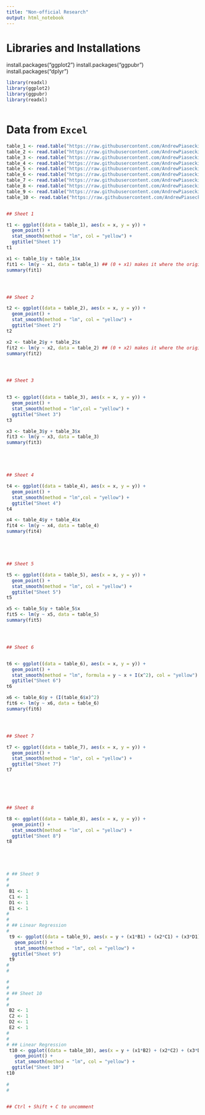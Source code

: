 ```yaml
---
title: "Non-official Research"
output: html_notebook
---
```


>
>
>

# Libraries and Installations


install.packages("ggplot2")
install.packages("ggpubr") 
install.packages("dplyr")


```r



library(readxl)
library(ggplot2)
library(ggpubr)
library(readxl)



```



# Data from `Excel`


```r



table_1 <- read.table("https://raw.githubusercontent.com/AndrewPiasecki/Regression-Research/main/Data%20Texts/Sheet1.txt", header = TRUE, col.names = c("x", "y"))
table_2 <- read.table("https://raw.githubusercontent.com/AndrewPiasecki/Regression-Research/main/Data%20Texts/Sheet2.txt", header = TRUE, col.names = c("x", "y"))
table_3 <- read.table("https://raw.githubusercontent.com/AndrewPiasecki/Regression-Research/main/Data%20Texts/Sheet3.txt", header = TRUE, col.names = c("x", "y"))
table_4 <- read.table("https://raw.githubusercontent.com/AndrewPiasecki/Regression-Research/main/Data%20Texts/Sheet4.txt", header = TRUE, col.names = c("x", "y"))
table_5 <- read.table("https://raw.githubusercontent.com/AndrewPiasecki/Regression-Research/main/Data%20Texts/Sheet5.txt", header = TRUE, col.names = c("x", "y"))
table_6 <- read.table("https://raw.githubusercontent.com/AndrewPiasecki/Regression-Research/main/Data%20Texts/Sheet6.txt", header = TRUE, col.names = c("x", "y"))
table_7 <- read.table("https://raw.githubusercontent.com/AndrewPiasecki/Regression-Research/main/Data%20Texts/Sheet7.txt", header = TRUE, col.names = c("x", "y"))
table_8 <- read.table("https://raw.githubusercontent.com/AndrewPiasecki/Regression-Research/main/Data%20Texts/Sheet8.txt", header = TRUE, col.names = c("x", "y"))
table_9 <- read.table("https://raw.githubusercontent.com/AndrewPiasecki/Regression-Research/main/Data%20Texts/Sheet9.txt", header = TRUE, col.names = c("y", "x1", "x2", "x3", "x4"))
table_10 <- read.table("https://raw.githubusercontent.com/AndrewPiasecki/Regression-Research/main/Data%20Texts/Sheet10.txt", header = TRUE, col.names = c("y", "x1", "x2", "x3", "x4"))



```

```r
## Sheet 1

t1 <- ggplot((data = table_1), aes(x = x, y = y)) + 
  geom_point() +
  stat_smooth(method = "lm", col = "yellow") + 
  ggtitle("Sheet 1")
t1 

x1 <- table_1$y + table_1$x
fit1 <- lm(y ~ x1, data = table_1) ## (0 + x1) makes it where the origin is at 0
summary(fit1)




## Sheet 2

t2 <- ggplot((data = table_2), aes(x = x, y = y)) + 
  geom_point() +
  stat_smooth(method = "lm", col = "yellow") + 
  ggtitle("Sheet 2")
t2 

x2 <- table_2$y + table_2$x
fit2 <- lm(y ~ x2, data = table_2) ## (0 + x2) makes it where the origin is at 0
summary(fit2)




## Sheet 3
 

t3 <- ggplot((data = table_3), aes(x = x, y = y)) + 
  geom_point() +
  stat_smooth(method = "lm",col = "yellow") + 
  ggtitle("Sheet 3")
t3 

x3 <- table_3$y + table_3$x
fit3 <- lm(y ~ x3, data = table_3)
summary(fit3)





## Sheet 4

t4 <- ggplot((data = table_4), aes(x = x, y = y)) + 
  geom_point() +
  stat_smooth(method = "lm",col = "yellow") + 
  ggtitle("Sheet 4")
t4 

x4 <- table_4$y + table_4$x
fit4 <- lm(y ~ x4, data = table_4)
summary(fit4)





## Sheet 5

t5 <- ggplot((data = table_5), aes(x = x, y = y)) + 
  geom_point() +
  stat_smooth(method = "lm", col = "yellow") + 
  ggtitle("Sheet 5")
t5 

x5 <- table_5$y + table_5$x
fit5 <- lm(y ~ x5, data = table_5)
summary(fit5)




## Sheet 6


t6 <- ggplot((data = table_6), aes(x = x, y = y)) + 
  geom_point() +
  stat_smooth(method = "lm", formula = y ~ x + I(x^2), col = "yellow") + 
  ggtitle("Sheet 6")
t6 

x6 <- table_6$y + (I(table_6$x)^2)
fit6 <- lm(y ~ x6, data = table_6)
summary(fit6)




## Sheet 7

t7 <- ggplot((data = table_7), aes(x = x, y = y)) + 
  geom_point() +
  stat_smooth(method = "lm", col = "yellow") + 
  ggtitle("Sheet 7")
t7 






## Sheet 8

t8 <- ggplot((data = table_8), aes(x = x, y = y)) + 
  geom_point() +
  stat_smooth(method = "lm", col = "yellow") + 
  ggtitle("Sheet 8")
t8 





# ## Sheet 9
# 
# 
 B1 <- 1
 C1 <- 1
 D1 <- 1
 E1 <- 1
# 
# 
# ## Linear Regression
# 
 t9 <- ggplot((data = table_9), aes(x = y + (x1*B1) + (x2*C1) + (x3*D1) + (x4*E1), y = y)) + 
   geom_point() +
   stat_smooth(method = "lm", col = "yellow") + 
  ggtitle("Sheet 9")
 t9 
# 
# 

# 
# 
# ## Sheet 10
# 
# 
 B2 <- 1
 C2 <- 1
 D2 <- 1
 E2 <- 1
# 
# 
# ## Linear Regression
 t10 <- ggplot((data = table_10), aes(x = y + (x1*B2) + (x2*C2) + (x3*D2) + (x4*E2), y = y)) + 
   geom_point() +
   stat_smooth(method = "lm", col = "yellow") + 
  ggtitle("Sheet 10")
t10
 
# 
# 


## Ctrl + Shift + C to uncomment
```











